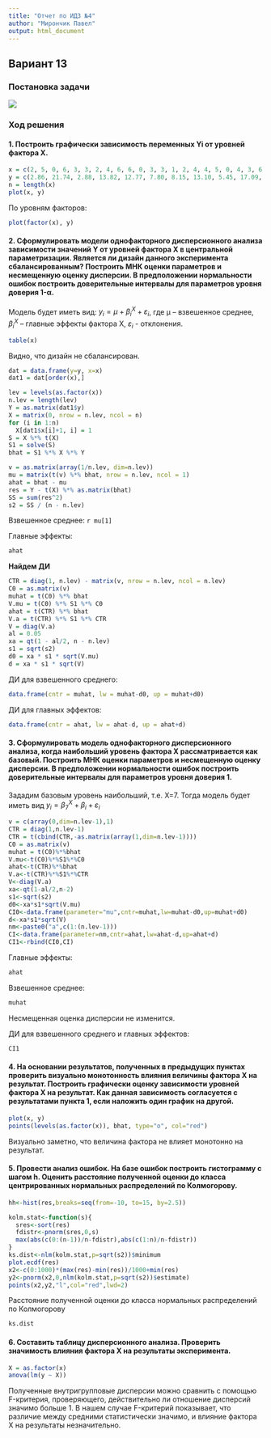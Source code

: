 ```yaml
---
title: "Отчет по ИДЗ №4"
author: "Мирончик Павел"
output: html_document
---
```


## Вариант 13

### Постановка задачи

![](task.png)

### Ход решения

#### 1. Построить графически зависимость переменных Yi  от уровней фактора X.

```r
x = c(2, 5, 0, 6, 3, 3, 2, 4, 6, 6, 0, 3, 3, 1, 2, 4, 4, 5, 0, 4, 3, 6, 6, 5, 5, 6, 6, 1, 6, 5, 4, 2, 5, 2, 2, 3, 3, 1, 5, 3, 3, 0, 0, 5, 2, 5, 1, 3, 3, 3)
y = c(2.86, 21.74, 2.88, 13.82, 12.77, 7.80, 8.15, 13.10, 5.45, 17.09, 11.98, 5.83, 6.89, 12.17, 8.55, 9.84, 11.41, 20.62, 8.25, 13.34, 7.05, 10.65, 9.62, 0.80, 17.62, 11.37, 18.72, 22.91, 8.16, 8.35, 19.17, 5.06, 6.93, 2.81, 14.26, 12.71, 11.74, 4.46, 3.63, 12.11, 16.59, 9.63, 8.89, 10.93, 18.07, 4.63, 11.11, 5.06, 4.70, 16.94)
n = length(x)
plot(x, y)
```

По уровням факторов:

```r
plot(factor(x), y)
```

#### 2. Сформулировать модели однофакторного дисперсионного анализа зависимости значений Y от уровней фактора X в центральной параметризации. Является ли дизайн данного эксперимента сбалансированным? Построить МНК оценки параметров и несмещенную оценку дисперсии. В предположении нормальности ошибок построить доверительные интервалы для параметров уровня доверия 1-α.

Модель будет иметь вид: $y_i=μ+β_i^X+ε_i$, где μ – взвешенное среднее, $β_i^X$ – главные эффекты фактора Х, $ε_i$  - отклонения.

```r
table(x)
```

Видно, что дизайн не сбалансирован.

```r
dat = data.frame(y=y, x=x)
dat1 = dat[order(x),]

lev = levels(as.factor(x))
n.lev = length(lev)
Y = as.matrix(dat1$y)
X = matrix(0, nrow = n.lev, ncol = n)
for (i in 1:n)
  X[dat1$x[i]+1, i] = 1
S = X %*% t(X)
S1 = solve(S)
bhat = S1 %*% X %*% Y

v = as.matrix(array(1/n.lev, dim=n.lev))
mu = matrix(t(v) %*% bhat, nrow = n.lev, ncol = 1)
ahat = bhat - mu
res = Y - t(X) %*% as.matrix(bhat)
SS = sum(res^2)
s2 = SS / (n - n.lev)
```

Взвешенное среднее: `r mu[1]`

Главные эффекты:

```r
ahat
```

**Найдем ДИ**

```r
CTR = diag(1, n.lev) - matrix(v, nrow = n.lev, ncol = n.lev)
C0 = as.matrix(v)
muhat = t(C0) %*% bhat
V.mu = t(C0) %*% S1 %*% C0
ahat = t(CTR) %*% bhat
V.a = t(CTR) %*% S1 %*% CTR
V = diag(V.a)
al = 0.05
xa = qt(1 - al/2, n - n.lev)
s1 = sqrt(s2)
d0 = xa * s1 * sqrt(V.mu)
d = xa * s1 * sqrt(V)
```

ДИ для взвешенного среднего: 

```r
data.frame(cntr = muhat, lw = muhat-d0, up = muhat+d0)
```

ДИ для главных эффектов:

```r
data.frame(cntr = ahat, lw = ahat-d, up = ahat+d)
```

#### 3. Сформулировать  модель  однофакторного  дисперсионного  анализа,  когда  наибольший  уровень  фактора X рассматривается как базовый. Построить МНК оценки параметров и несмещенную оценку дисперсии. В предположении нормальности ошибок построить доверительные интервалы для параметров уровня доверия 1.

Зададим базовым уровень наибольший, т.е. X=7. Тогда модель будет иметь вид $y_i=β_7^X+β_i+ε_i$

```r
v = c(array(0,dim=n.lev-1),1)
CTR = diag(1,n.lev-1)
CTR = t(cbind(CTR,-as.matrix(array(1,dim=n.lev-1))))
C0 = as.matrix(v)
muhat = t(C0)%*%bhat
V.mu<-t(C0)%*%S1%*%C0
ahat<-t(CTR)%*%bhat
V.a<-t(CTR)%*%S1%*%CTR
V<-diag(V.a)
xa<-qt(1-al/2,n-2)
s1<-sqrt(s2)
d0<-xa*s1*sqrt(V.mu)
CI0<-data.frame(parameter="mu",cntr=muhat,lw=muhat-d0,up=muhat+d0)
d<-xa*s1*sqrt(V)
nm<-paste0("a",c(1:(n.lev-1)))
CI<-data.frame(parameter=nm,cntr=ahat,lw=ahat-d,up=ahat+d)
CI1<-rbind(CI0,CI)
```

Главные эффекты:

```r
ahat
```

Взвешенное среднее:

```r
muhat
```

Несмещенная оценка дисперсии не изменится.

ДИ для взвешенного среднего и главных эффектов:

```r
CI1
```

#### 4. На основании результатов, полученных в предыдущих пунктах проверить визуально монотонность влияния величины фактора X на результат. Построить графически оценку зависимости уровней фактора X на результат. Как данная зависимость согласуется с результатами пункта 1, если наложить один график на другой.

```r
plot(x, y)
points(levels(as.factor(x)), bhat, type="o", col="red")
```

Визуально заметно, что величина фактора не влияет монотонно на результат.

#### 5. Провести анализ ошибок. На базе ошибок построить гистограмму с шагом h. Оценить расстояние полученной оценки до класса центрированных нормальных распределений по Колмогорову.

```r
hh<-hist(res,breaks=seq(from=-10, to=15, by=2.5))

kolm.stat<-function(s){
  sres<-sort(res)
  fdistr<-pnorm(sres,0,s)
  max(abs(c(0:(n-1))/n-fdistr),abs(c(1:n)/n-fdistr))
}
ks.dist<-nlm(kolm.stat,p=sqrt(s2))$minimum
plot.ecdf(res)
x2<-c(0:1000)*(max(res)-min(res))/1000+min(res)
y2<-pnorm(x2,0,nlm(kolm.stat,p=sqrt(s2))$estimate)
points(x2,y2,"l",col="red",lwd=2)
```

Расстояние полученной оценки до класса нормальных распределений  по Колмогорову

```r
ks.dist
```

#### 6. Составить таблицу дисперсионного анализа. Проверить значимость влияния фактора X на результаты эксперимента.

```r
X = as.factor(x)
anova(lm(y ~ X))
```

Полученные внутригрупповые дисперсии можно сравнить с помощью F-критерия, проверяющего, действительно ли отношение дисперсий значимо больше 1. В нашем случае F-критерий показывает, что различие между средними статистически значимо, и влияние фактора Х на результаты незначительно.